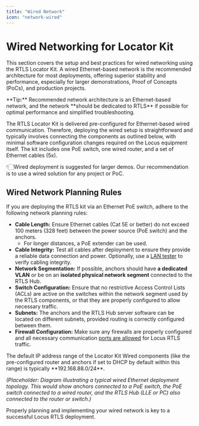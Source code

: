 ```yaml
---
title: "Wired Network"
icon: "network-wired"
---
```


# Wired Networking for Locator Kit

This section covers the setup and best practices for wired networking using the RTLS Locator Kit. A wired Ethernet-based network is the recommended architecture for most deployments, offering superior stability and performance, especially for larger demonstrations, Proof of Concepts (PoCs), and production projects.

<Callout type="info">
  **Tip:** Recommended network architecture is an Ethernet-based network, and the network **should be dedicated to RTLS** if possible for optimal performance and simplified troubleshooting.
</Callout>

The RTLS Locator Kit is delivered pre-configured for Ethernet-based wired communication. Therefore, deploying the wired setup is straightforward and typically involves connecting the components as outlined below, with minimal software configuration changes required on the Locus equipment itself.
The kit includes one PoE switch, one wired router, and a set of Ethernet cables (5x).

👇🏻Wired deployment is suggested for larger demos. Our recommendation is to use a wired solution for any project or PoC.

## Wired Network Planning Rules

If you are deploying the RTLS kit via an Ethernet PoE switch, adhere to the following network planning rules:

* **Cable Length:** Ensure Ethernet cables (Cat 5E or better) do not exceed 100 meters (328 feet) between the power source (PoE switch) and the anchors.
  * For longer distances, a PoE extender can be used.
* **Cable Integrity:** Test all cables after deployment to ensure they provide a reliable data connection and power. Optionally, use a [LAN tester](https://www.amazon.com/Klein-Tools-VDV526-100-Network-Explorer/dp/B07RT1J9MB) to verify cabling integrity.
* **Network Segmentation:** If possible, anchors should have **a dedicated VLAN** or be on an **isolated physical network segment** connected to the RTLS Hub.
* **Switch Configuration:** Ensure that no restrictive Access Control Lists (ACLs) are active on the switches within the network segment used by the RTLS components, or that they are properly configured to allow necessary traffic.
* **Subnets:** The anchors and the RTLS Hub server software can be located on different subnets, provided routing is correctly configured between them.
* **Firewall Configuration:** Make sure any firewalls are properly configured and all necessary communication [ports are allowed](../ProjectExecution/NetworkLayout/NetworkArchitectureAndPorts) for Locus RTLS traffic.

<Callout type="info">
  The default IP address range of the Locator Kit Wired components (like the pre-configured router and anchors if set to DHCP by default within this range) is typically **192.168.88.0/24**.
</Callout>

*(Placeholder: Diagram illustrating a typical wired Ethernet deployment topology. This would show anchors connected to a PoE switch, the PoE switch connected to a wired router, and the RTLS Hub (LLE or PC) also connected to the router or switch.)*

Properly planning and implementing your wired network is key to a successful Locus RTLS deployment.
